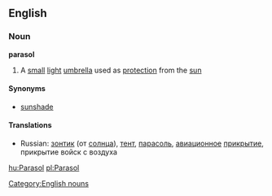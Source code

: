 ==English==
===Noun===
'''parasol'''
#A [[small]] [[light]] [[umbrella]] used as [[protection]] from the [[sun]]

====Synonyms====
*[[sunshade]]

====Translations====
*Russian: [[зонтик]] (от [[солнца]]), <!--(''[[уст.]]'')-->[[тент]], <!--(''[[ав.]]'')-->[[парасоль]], <!--(''[[воен.]]'')-->[[авиационное]] [[прикрытие]], прикрытие войск с воздуха
[[Category:English nouns]]
[[hu:Parasol]]
[[pl:Parasol]]